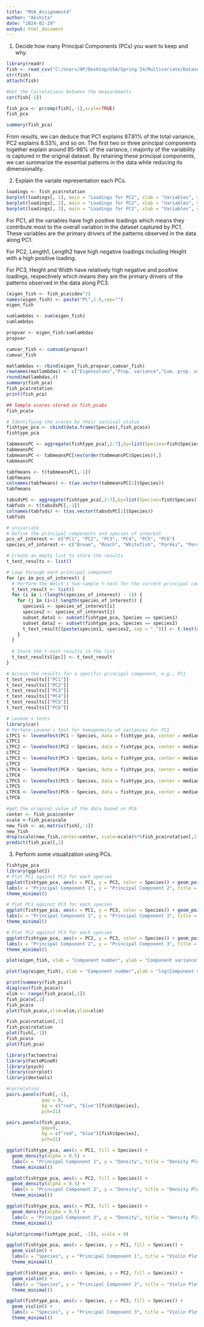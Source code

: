 ---
title: "MVA_Assignment4"
author: "Akshita"
date: "2024-02-29"
output: html_document
---

1. Decide how many Principal Components (PCs) you want to keep and why.
```{r setup}
library(readr)
fish <- read_csv("C:/Users/HP/Desktop/USA/Spring'24/Multivariate/Datasets/Fish_dataset.csv")
str(fish)
attach(fish)

#Get the Correlations between the measurements
cor(fish[-1])

fish_pca <- prcomp(fish[,-1],scale=TRUE)
fish_pca

summary(fish_pca)
```
From results, we can deduce that PC1 explains 87.81% of the total variance, PC2 explains 8.53%, and so on. The first two or three principal components together explain around 85-98% of the variance, i majority of the variability is captured in the original dataset. By retaining these principal components, we can summarize the essential patterns in the data while reducing its dimensionality.

2. Explain the variate representation each PCs.
```{r}
loadings <- fish_pca$rotation
barplot(loadings[, 1], main = "Loadings for PC1", xlab = "Variables", ylab = "Loadings")
barplot(loadings[, 2], main = "Loadings for PC2", xlab = "Variables", ylab = "Loadings")
barplot(loadings[, 3], main = "Loadings for PC3", xlab = "Variables", ylab = "Loadings")
```
For PC1, all the variables have high positive loadings which means they contribute most to the overall variation in the dataset captured by PC1. These variables are the primary drivers of the patterns observed in the data along PC1.

For PC2, Length1, Length2 have high negative loadings including Height with a high positive loading.

For PC3, Height and Width have relatively high negative and positive loadings, respectively which means they are the primary drivers of the patterns observed in the data along PC3.
```{r}
(eigen_fish <- fish_pca$sdev^2)
names(eigen_fish) <- paste("PC",1:6,sep="")
eigen_fish

sumlambdas <- sum(eigen_fish)
sumlambdas

propvar <- eigen_fish/sumlambdas
propvar

cumvar_fish <- cumsum(propvar)
cumvar_fish

matlambdas <- rbind(eigen_fish,propvar,cumvar_fish)
rownames(matlambdas) <- c("Eigenvalues","Prop. variance","Cum. prop. variance")
round(matlambdas,4)
summary(fish_pca)
fish_pca$rotation
print(fish_pca)

## Sample scores stored in fish_pca$x
fish_pca$x

# Identifying the scores by their survival status
fishtype_pca <- cbind(data.frame(Species),fish_pca$x)
fishtype_pca

tabmeansPC <- aggregate(fishtype_pca[,2:7],by=list(Species=fish$Species),mean)
tabmeansPC
tabmeansPC <- tabmeansPC[rev(order(tabmeansPC$Species)),]
tabmeansPC

tabfmeans <- t(tabmeansPC[,-1])
tabfmeans
colnames(tabfmeans) <- t(as.vector(tabmeansPC[1]$Species))
tabfmeans

tabsdsPC <- aggregate(fishtype_pca[,2:7],by=list(Species=fish$Species),sd)
tabfsds <- t(tabsdsPC[,-1])
colnames(tabfsds) <- t(as.vector(tabsdsPC[1]$Species))
tabfsds

# univariate
# Define the principal components and species of interest
pcs_of_interest <- c("PC1", "PC2", "PC3", "PC4", "PC5", "PC6")
species_of_interest <- c("Bream", "Roach", "Whitefish", "Parkki", "Perch", "Pike")

# Create an empty list to store the results
t_test_results <- list()

# Loop through each principal component
for (pc in pcs_of_interest) {
  # Perform the Welch's two-sample t-test for the current principal component
  t_test_result <- list()
  for (i in 1:(length(species_of_interest) - 1)) {
    for (j in (i+1):length(species_of_interest)) {
      species1 <- species_of_interest[i]
      species2 <- species_of_interest[j]
      subset_data1 <- subset(fishtype_pca, Species == species1)
      subset_data2 <- subset(fishtype_pca, Species == species2)
      t_test_result[[paste(species1, species2, sep = "_")]] <- t.test(subset_data1[[pc]], subset_data2[[pc]], var.equal = FALSE)
    }
  }
  
  # Store the t-test results in the list
  t_test_results[[pc]] <- t_test_result
}

# Access the results for a specific principal component, e.g., PC1
t_test_results[["PC1"]]
t_test_results[["PC2"]]
t_test_results[["PC3"]]
t_test_results[["PC4"]]
t_test_results[["PC5"]]
t_test_results[["PC6"]]

# Levene's tests 
library(car)
# Perform Levene's test for homogeneity of variances for PC1
LTPC1 <- leveneTest(PC1 ~ Species, data = fishtype_pca, center = median)
LTPC1
LTPC2 <- leveneTest(PC2 ~ Species, data = fishtype_pca, center = median)
LTPC2
LTPC3 <- leveneTest(PC3 ~ Species, data = fishtype_pca, center = median)
LTPC3
LTPC4 <- leveneTest(PC4 ~ Species, data = fishtype_pca, center = median)
LTPC4
LTPC5 <- leveneTest(PC5 ~ Species, data = fishtype_pca, center = median)
LTPC5
LTPC6 <- leveneTest(PC6 ~ Species, data = fishtype_pca, center = median)
LTPC6

#get the original value of the data based on PCA
center <- fish_pca$center
scale <-fish_pca$scale
new_fish <- as.matrix(fish[,-1])
new_fish
drop(scale(new_fish,center=center, scale=scale)%*%fish_pca$rotation[,1])
predict(fish_pca)[,1]
```
3. Perform some visualization using PCs.
```{r}
fishtype_pca
library(ggplot2)
# Plot PC1 against PC2 for each species
ggplot(fishtype_pca, aes(x = PC1, y = PC2, color = Species)) + geom_point() +
labs(x = "Principal Component 1", y = "Principal Component 2", title = "PC1 vs PC2") +
theme_minimal()

# Plot PC1 against PC3 for each species
ggplot(fishtype_pca, aes(x = PC1, y = PC3, color = Species)) + geom_point() +
labs(x = "Principal Component 1", y = "Principal Component 3", title = "PC1 vs PC3") +
theme_minimal()

# Plot PC2 against PC3 for each species
ggplot(fishtype_pca, aes(x = PC2, y = PC3, color = Species)) + geom_point() +
labs(x = "Principal Component 2", y = "Principal Component 3", title = "PC2 vs PC3") +
theme_minimal()

plot(eigen_fish, xlab = "Component number", ylab = "Component variance", type = "l", main = "Scree diagram")

plot(log(eigen_fish), xlab = "Component number",ylab = "log(Component variance)", type="l",main = "Log(eigenvalue) diagram")

print(summary(fish_pca))
diag(cov(fish_pca$x))
xlim <- range(fish_pca$x[,1])
fish_pca$x[,1]
fish_pca$x
plot(fish_pca$x,xlim=xlim,ylim=xlim)

fish_pca$rotation[,1]
fish_pca$rotation
plot(fish[,-1])
fish_pca$x
plot(fish_pca)

library(factoextra)
library(FactoMineR)
library(psych)
library(corrplot)
library(devtools)

#correlation
pairs.panels(fish[,-1],
             gap = 0,
             bg = c("red", "blue")[fish$Species],
             pch=21)

pairs.panels(fish_pca$x,
             gap=0,
             bg = c("red", "blue")[fish$Species],
             pch=21)

ggplot(fishtype_pca, aes(x = PC1, fill = Species)) +
  geom_density(alpha = 0.5) +
  labs(x = "Principal Component 1", y = "Density", title = "Density Plot of PC1 by Species") +
  theme_minimal()

ggplot(fishtype_pca, aes(x = PC2, fill = Species)) +
  geom_density(alpha = 0.5) +
  labs(x = "Principal Component 2", y = "Density", title = "Density Plot of PC2 by Species") +
  theme_minimal()

ggplot(fishtype_pca, aes(x = PC3, fill = Species)) +
  geom_density(alpha = 0.5) +
  labs(x = "Principal Component 3", y = "Density", title = "Density Plot of PC3 by Species") +
  theme_minimal()

biplot(prcomp(fishtype_pca[, -1]), scale = 0)

ggplot(fishtype_pca, aes(x = Species, y = PC1, fill = Species)) +
  geom_violin() +
  labs(x = "Species", y = "Principal Component 1", title = "Violin Plot of PC1 by Species") +
  theme_minimal()

ggplot(fishtype_pca, aes(x = Species, y = PC2, fill = Species)) +
  geom_violin() +
  labs(x = "Species", y = "Principal Component 2", title = "Violin Plot of PC2 by Species") +
  theme_minimal()

ggplot(fishtype_pca, aes(x = Species, y = PC3, fill = Species)) +
  geom_violin() +
  labs(x = "Species", y = "Principal Component 3", title = "Violin Plot of PC3 by Species") +
  theme_minimal()
```

